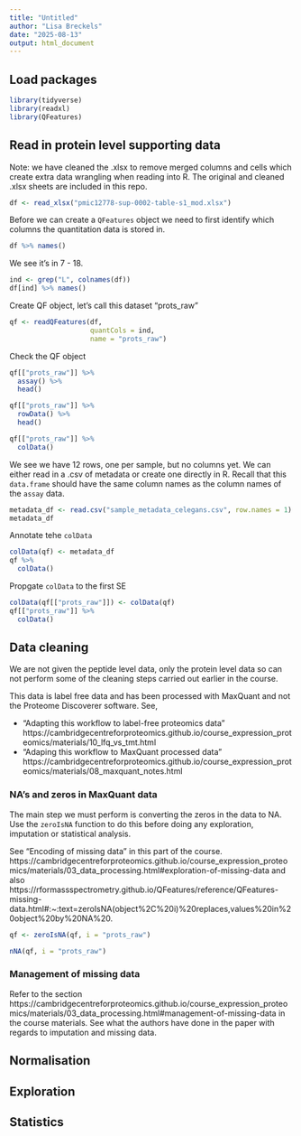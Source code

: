 ```yaml
---
title: "Untitled"
author: "Lisa Breckels"
date: "2025-08-13"
output: html_document
---
```


## Load packages
```r
library(tidyverse)
library(readxl)
library(QFeatures)
```

## Read in protein level supporting data 

Note: we have cleaned the .xlsx to remove merged columns and cells which create
extra data wrangling when reading into R. The original and cleaned .xlsx sheets
are included in this repo.

```r
df <- read_xlsx("pmic12778-sup-0002-table-s1_mod.xlsx")
```

Before we can create a `QFeatures` object we need to first identify which columns
the quantitation data is stored in.

```r
df %>% names()
```

We see it's in 7 - 18.

```r
ind <- grep("L", colnames(df))
df[ind] %>% names()
```

Create QF object, let's call this dataset "prots_raw"

```r
qf <- readQFeatures(df, 
                    quantCols = ind,
                    name = "prots_raw")
```

Check the QF object

```r
qf[["prots_raw"]] %>% 
  assay() %>% 
  head()
```

```r
qf[["prots_raw"]] %>% 
  rowData() %>% 
  head()
```

```r
qf[["prots_raw"]] %>%
  colData()
```

We see we have 12 rows, one per sample, but no columns yet. We can either read
in a .csv of metadata or create one directly in R. Recall that this `data.frame`
should have the same column names as the column names of the `assay` data.

```r
metadata_df <- read.csv("sample_metadata_celegans.csv", row.names = 1)
metadata_df
```

Annotate tehe `colData`

```r
colData(qf) <- metadata_df
qf %>% 
  colData()
```

Propgate `colData` to the first SE

```r
colData(qf[["prots_raw"]]) <- colData(qf)
qf[["prots_raw"]] %>% 
  colData()
```

## Data cleaning

We are not given the peptide level data, only the protein level data so can
not perform some of the cleaning steps carried out earlier in the course.

This data is label free data and has been processed with MaxQuant and not the
Proteome Discoverer software.  See, 

- "Adapting this workflow to label-free
proteomics data" https://cambridgecentreforproteomics.github.io/course_expression_proteomics/materials/10_lfq_vs_tmt.html
- "Adaping this workflow to MaxQuant processed data" https://cambridgecentreforproteomics.github.io/course_expression_proteomics/materials/08_maxquant_notes.html


### NA's and zeros in MaxQuant data

The main step we must perform is converting the zeros in the data to NA.
Use the `zeroIsNA` function to do this before doing any exploration, 
imputation or statistical analysis.

See "Encoding of missing data" in this part of the course.
https://cambridgecentreforproteomics.github.io/course_expression_proteomics/materials/03_data_processing.html#exploration-of-missing-data and also
https://rformassspectrometry.github.io/QFeatures/reference/QFeatures-missing-data.html#:~:text=zeroIsNA(object%2C%20i)%20replaces,values%20in%20object%20by%20NA%20.


```r
qf <- zeroIsNA(qf, i = "prots_raw")
```

```r
nNA(qf, i = "prots_raw")
```


### Management of missing data

Refer to the section https://cambridgecentreforproteomics.github.io/course_expression_proteomics/materials/03_data_processing.html#management-of-missing-data
in the course materials. See what the authors have done in the paper with
regards to imputation and missing data.

## Normalisation

## Exploration

## Statistics